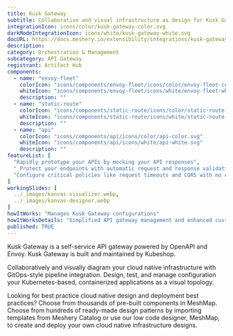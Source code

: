 ---
title: Kusk Gateway
subtitle: Collaborative and visual infrastructure as design for Kusk Gateway
integrationIcon: icons/color/kusk-gateway-color.svg
darkModeIntegrationIcon: icons/white/kusk-gateway-white.svg
docURL: https://docs.meshery.io/extensibility/integrations/kusk-gateway
description: 
category: Orchestration & Management
subcategory: API Gateway
registrant: Artifact Hub
components:
  - name: "envoy-fleet"
    colorIcon: "icons/components/envoy-fleet/icons/color/envoy-fleet-color.svg"
    whiteIcon: "icons/components/envoy-fleet/icons/white/envoy-fleet-white.svg"
    description: ""
  - name: "static-route"
    colorIcon: "icons/components/static-route/icons/color/static-route-color.svg"
    whiteIcon: "icons/components/static-route/icons/white/static-route-white.svg"
    description: ""
  - name: "api"
    colorIcon: "icons/components/api/icons/color/api-color.svg"
    whiteIcon: "icons/components/api/icons/white/api-white.svg"
    description: ""
featureList: [
  "Rapidly prototype your APIs by mocking your API responses",
  " Protect your endpoints with automatic request and response validations",
  "Configure critical policies like request timeouts and CORS with no coding required."
]
workingSlides: [
  ../_images/kanvas-visualizer.webp,
  ../_images/kanvas-designer.webp
]
howItWorks: "Manages Kusk Gateway configurations"
howItWorksDetails: "Simplified API gateway management and enhanced customization in Kubernetes"
published: TRUE
---
<p>
Kusk Gateway is a self-service API gateway powered by OpenAPI and Envoy. Kusk Gateway is built and maintained by Kubeshop.
</p>
<p>
    Collaboratively and visually diagram your cloud native infrastructure with GitOps-style pipeline integration. Design, test, and manage configuration your Kubernetes-based, containerized applications as a visual topology.
</p>
<p>
    Looking for best practice cloud native design and deployment best practices? Choose from thousands of pre-built components in MeshMap. Choose from hundreds of ready-made design patterns by importing templates from Meshery Catalog or use our low code designer, MeshMap, to create and deploy your own cloud native infrastructure designs.
</p>
